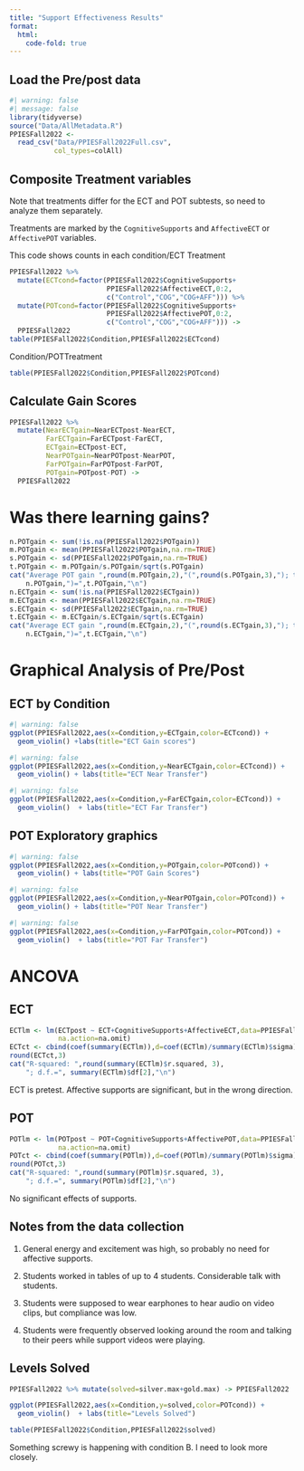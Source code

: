 ```yaml
---
title: "Support Effectiveness Results"
format: 
  html:
    code-fold: true
---
```


## Load the Pre/post data

```r
#| warning: false
#| message: false
library(tidyverse)
source("Data/AllMetadata.R")
PPIESFall2022 <- 
  read_csv("Data/PPIESFall2022Full.csv",
           col_types=colAll)
```

## Composite Treatment variables

Note that treatments differ for the ECT and POT subtests, so need to
analyze them separately.

Treatments are marked by the `CognitiveSupports` and `AffectiveECT` or 
`AffectivePOT` variables.

This code shows counts in each condition/ECT Treatment

```r
PPIESFall2022 %>%
  mutate(ECTcond=factor(PPIESFall2022$CognitiveSupports+
                        PPIESFall2022$AffectiveECT,0:2,
                        c("Control","COG","COG+AFF"))) %>%
  mutate(POTcond=factor(PPIESFall2022$CognitiveSupports+
                        PPIESFall2022$AffectivePOT,0:2,
                        c("Control","COG","COG+AFF"))) ->
  PPIESFall2022
table(PPIESFall2022$Condition,PPIESFall2022$ECTcond)
```
Condition/POTTreatment

```r
table(PPIESFall2022$Condition,PPIESFall2022$POTcond)
```

## Calculate Gain Scores

```r
PPIESFall2022 %>%
  mutate(NearECTgain=NearECTpost-NearECT,
         FarECTgain=FarECTpost-FarECT,
         ECTgain=ECTpost-ECT,
         NearPOTgain=NearPOTpost-NearPOT,
         FarPOTgain=FarPOTpost-FarPOT,
         POTgain=POTpost-POT) ->
  PPIESFall2022
```

# Was there learning gains?

```r
n.POTgain <- sum(!is.na(PPIESFall2022$POTgain))
m.POTgain <- mean(PPIESFall2022$POTgain,na.rm=TRUE)
s.POTgain <- sd(PPIESFall2022$POTgain,na.rm=TRUE)
t.POTgain <- m.POTgain/s.POTgain/sqrt(s.POTgain)
cat("Average POT gain ",round(m.POTgain,2),"(",round(s.POTgain,3),"); t(",
    n.POTgain,")=",t.POTgain,"\n")
n.ECTgain <- sum(!is.na(PPIESFall2022$ECTgain))
m.ECTgain <- mean(PPIESFall2022$ECTgain,na.rm=TRUE)
s.ECTgain <- sd(PPIESFall2022$ECTgain,na.rm=TRUE)
t.ECTgain <- m.ECTgain/s.ECTgain/sqrt(s.ECTgain)
cat("Average ECT gain ",round(m.ECTgain,2),"(",round(s.ECTgain,3),"); t(",
    n.ECTgain,")=",t.ECTgain,"\n")
```


# Graphical Analysis of Pre/Post

## ECT by Condition
```r
#| warning: false
ggplot(PPIESFall2022,aes(x=Condition,y=ECTgain,color=ECTcond)) +
  geom_violin() +labs(title="ECT Gain scores")
```
```r
#| warning: false
ggplot(PPIESFall2022,aes(x=Condition,y=NearECTgain,color=ECTcond)) +
  geom_violin() + labs(title="ECT Near Transfer")
```
```r
#| warning: false
ggplot(PPIESFall2022,aes(x=Condition,y=FarECTgain,color=ECTcond)) +
  geom_violin()  + labs(title="ECT Far Transfer")
```

## POT Exploratory graphics

```r
#| warning: false
ggplot(PPIESFall2022,aes(x=Condition,y=POTgain,color=POTcond)) +
  geom_violin() + labs(title="POT Gain Scores")
```

```r
#| warning: false
ggplot(PPIESFall2022,aes(x=Condition,y=NearPOTgain,color=POTcond)) +
  geom_violin() + labs(title="POT Near Transfer")
```

```r
#| warning: false
ggplot(PPIESFall2022,aes(x=Condition,y=FarPOTgain,color=POTcond)) +
  geom_violin()  + labs(title="POT Far Transfer")
```

# ANCOVA

## ECT

```r
ECTlm <- lm(ECTpost ~ ECT+CognitiveSupports+AffectiveECT,data=PPIESFall2022,
            na.action=na.omit)
ECTct <- cbind(coef(summary(ECTlm)),d=coef(ECTlm)/summary(ECTlm)$sigma)
round(ECTct,3)
cat("R-squared: ",round(summary(ECTlm)$r.squared, 3), 
    "; d.f.=", summary(ECTlm)$df[2],"\n")
```

ECT is pretest.
Affective supports are significant, but in the wrong direction.

## POT

```r
POTlm <- lm(POTpost ~ POT+CognitiveSupports+AffectivePOT,data=PPIESFall2022,
            na.action=na.omit)
POTct <- cbind(coef(summary(POTlm)),d=coef(POTlm)/summary(POTlm)$sigma)
round(POTct,3)
cat("R-squared: ",round(summary(POTlm)$r.squared, 3), 
    "; d.f.=", summary(POTlm)$df[2],"\n")

```

No significant effects of supports.

## Notes from the data collection

1. General energy and excitement was high, so probably no need for affective supports.

2. Students worked in tables of up to 4 students.  Considerable talk with students.

3. Students were supposed to wear earphones to hear audio on video clips, but compliance was low.

4. Students were frequently observed looking around the room and talking to their peers while support videos were playing.

## Levels Solved

```r
PPIESFall2022 %>% mutate(solved=silver.max+gold.max) -> PPIESFall2022

```

```r
ggplot(PPIESFall2022,aes(x=Condition,y=solved,color=POTcond)) +
  geom_violin()  + labs(title="Levels Solved")
```

```r
table(PPIESFall2022$Condition,PPIESFall2022$solved)
```

Something screwy is happening with condition B.  I need to look more closely.